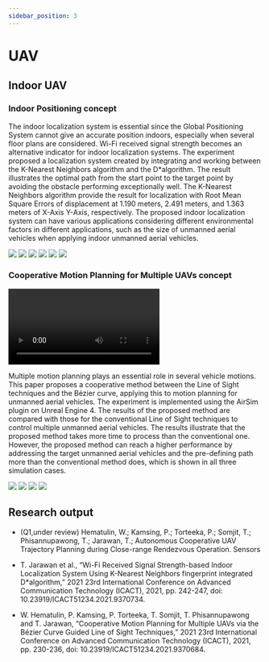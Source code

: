 ```yaml
---
sidebar_position: 3 
---
```



# UAV

## Indoor UAV

### Indoor Positioning concept

The indoor localization system is essential since the Global Positioning System cannot give an accurate position indoors, especially when several floor plans are considered. Wi-Fi received signal strength becomes an alternative indicator for indoor localization systems. The experiment proposed a localization system created by integrating and working between the K-Nearest Neighbors algorithm and the D*algorithm. The result illustrates the optimal path from the start point to the target point by avoiding the obstacle performing exceptionally well. The K-Nearest Neighbors algorithm provide the result for localization with Root Mean Square Errors of displacement at 1.190 meters, 2.491 meters, and 1.363 meters of X-Axis Y-Axis, respectively. The proposed indoor localization system can have various applications considering different environmental factors in different applications, such as the size of unmanned aerial vehicles when applying indoor unmanned aerial vehicles.

<div style={{textAlign: 'center'}}>
  <Img src="uav/1.jpg" style={{ width: '45%', marginRight: '10px' }} />
  <Img src="uav/2.jpg" style={{ width: '45%', marginRight: '10px' }} />
  <Img src="uav/3.png" style={{ width: '45%', marginRight: '10px' }} />
  <Img src="uav/4.png" style={{ width: '45%', marginRight: '10px' }} />
  <Img src="uav/5.png" style={{ width: '70%' }} />
  <Img src="uav/6.png" style={{ width: '50%' }} />
</div>


### Cooperative Motion Planning for Multiple UAVs concept

![](/uav/DroneNobg.mp4)

Multiple motion planning plays an essential role in several vehicle motions. This paper proposes a cooperative method between the Line of Sight techniques and the Bézier curve, applying this to motion planning for unmanned aerial vehicles. The experiment is implemented using the AirSim plugin on Unreal Engine 4. The results of the proposed method are compared with those for the conventional Line of Sight techniques to control multiple unmanned aerial vehicles. The results illustrate that the proposed method takes more time to process than the conventional one. However, the proposed method can reach a higher performance by addressing the target unmanned aerial vehicles and the pre-defining path more than the conventional method does, which is shown in all three simulation cases.

<div style={{textAlign: 'center'}}>
  <Img src="uav/7.png" style={{ width: '45%', backgroundColor: 'white', marginRight: '10px' }} />
  <Img src="uav/8.png" style={{ width: '45%', backgroundColor: 'white', marginRight: '10px' }} />
  <Img src="uav/9.png" style={{ width: '45%', backgroundColor: 'white', marginRight: '10px' }} />
  <Img src="uav/10.png" style={{ width: '45%', marginRight: '10px' }} />
</div>


## Research output

- (Q1,under review) Hematulin, W.; Kamsing, P.; Torteeka, P.; Somjit, T.; Phisannupawong, T.; Jarawan, T.; Autonomous Cooperative UAV Trajectory Planning during Close-range Rendezvous Operation. Sensors

- T. Jarawan et al., “Wi-Fi Received Signal Strength-based Indoor Localization System Using K-Nearest Neighbors fingerprint integrated D*algorithm,” 2021 23rd International Conference on Advanced Communication Technology (ICACT), 2021, pp. 242-247, doi: 10.23919/ICACT51234.2021.9370734.

- W. Hematulin, P. Kamsing, P. Torteeka, T. Somjit, T. Phisannupawong and T. Jarawan, “Cooperative Motion Planning for Multiple UAVs via the Bézier Curve Guided Line of Sight Techniques,” 2021 23rd International Conference on Advanced Communication Technology (ICACT), 2021, pp. 230-236, doi: 10.23919/ICACT51234.2021.9370684.